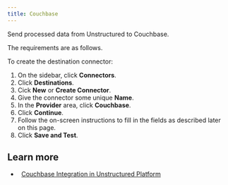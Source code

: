 ```yaml
---
title: Couchbase 
---
```



<FirstTimeUIDestinationConnector />

Send processed data from Unstructured to Couchbase.

The requirements are as follows.


<CouchbasePrerequisites />

To create the destination connector:

1. On the sidebar, click **Connectors**.
2. Click **Destinations**.
3. Cick **New** or **Create Connector**.
4. Give the connector some unique **Name**.
5. In the **Provider** area, click **Couchbase**.
6. Click **Continue**. 
7. Follow the on-screen instructions to fill in the fields as described later on this page.
8. Click **Save and Test**.


<CouchbaseFields />

## Learn more

- <Icon icon="blog" />&nbsp;&nbsp;[Couchbase Integration in Unstructured Platform](https://unstructured.io/blog/couchbase-integration-in-unstructured-platform)